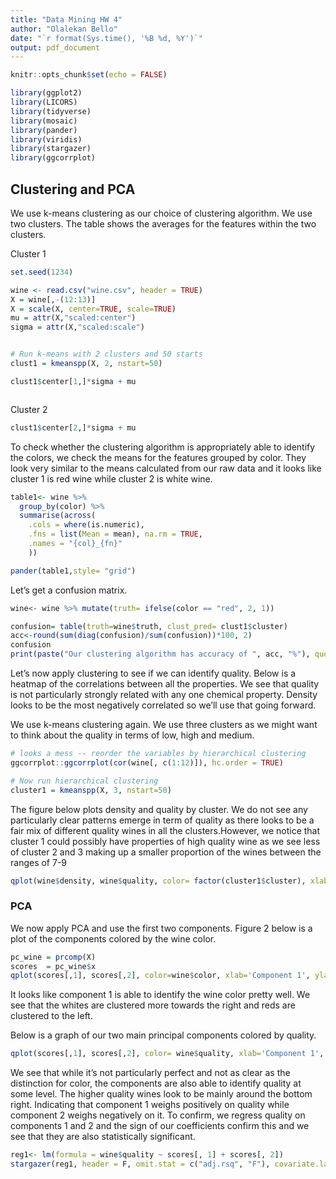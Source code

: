 ---
title: "Data Mining HW 4"
author: "Olalekan Bello"
date: "`r format(Sys.time(), '%B %d, %Y')`"
output: pdf_document
---

```{r setup, include=FALSE}
knitr::opts_chunk$set(echo = FALSE)

library(ggplot2)
library(LICORS)
library(tidyverse)
library(mosaic)
library(pander)
library(viridis)
library(stargazer)
library(ggcorrplot)

```


## Clustering and PCA

We use k-means clustering  as our choice of clustering algorithm. We use two clusters. The table shows the averages for the features within the two clusters.

Cluster 1
```{r}
set.seed(1234)

wine <- read.csv("wine.csv", header = TRUE)
X = wine[,-(12:13)]
X = scale(X, center=TRUE, scale=TRUE)
mu = attr(X,"scaled:center")
sigma = attr(X,"scaled:scale")


# Run k-means with 2 clusters and 50 starts
clust1 = kmeanspp(X, 2, nstart=50)

clust1$center[1,]*sigma + mu



```

Cluster 2 
```{r}
clust1$center[2,]*sigma + mu
```


To check whether the clustering algorithm is appropriately able to identify the colors, we check the means for the features grouped by color. They look very similar to the means calculated from our raw data and it looks like cluster 1 is red wine while cluster 2 is white wine. 


```{r}
table1<- wine %>%
  group_by(color) %>%
  summarise(across(
    .cols = where(is.numeric), 
    .fns = list(Mean = mean), na.rm = TRUE, 
    .names = "{col}_{fn}"
    ))

pander(table1,style= "grid")
```

Let's get a confusion matrix.

```{r}

wine<- wine %>% mutate(truth= ifelse(color == "red", 2, 1))

confusion= table(truth=wine$truth, clust_pred= clust1$cluster)
acc<-round(sum(diag(confusion)/sum(confusion))*100, 2)
confusion
print(paste("Our clustering algorithm has accuracy of ", acc, "%"), quote= F)
```

Let's now apply clustering to see if we can identify quality. Below is a heatmap of the correlations between all the properties. We see that quality is not particularly strongly related with any one chemical property. Density looks to be the most negatively correlated so we'll use that going forward.

We use k-means clustering again. We use three clusters as we might want to think about the quality in terms of low, high and medium. 

```{r}
# looks a mess -- reorder the variables by hierarchical clustering
ggcorrplot::ggcorrplot(cor(wine[, c(1:12)]), hc.order = TRUE)

# Now run hierarchical clustering
cluster1 = kmeanspp(X, 3, nstart=50)
```

The figure below plots density and quality by cluster. We do not see any particularly clear patterns emerge in term of quality as there looks to be a fair mix of different quality wines in all the clusters.However, we notice that cluster 1 could possibly have properties of high quality wine as we see less of cluster 2 and 3 making up a smaller proportion of the wines between the ranges of 7-9 

```{r}
qplot(wine$density, wine$quality, color= factor(cluster1$cluster), xlab = "Density", ylab= "Quality")+theme_bw()
```

\newpage 

### PCA

We now apply PCA and use the first two components. Figure 2 below is a plot of the components colored by the wine color.

```{r}

pc_wine = prcomp(X)
scores  = pc_wine$x
qplot(scores[,1], scores[,2], color=wine$color, xlab='Component 1', ylab='Component 2')+theme_bw()
```
It looks like component 1 is able to identify the wine color pretty well. We see that the whites are clustered more towards the right and reds are clustered to the left.

\newpage 
Below is a graph of our two main principal components colored by quality.

```{r, fig.width=11, fig.height=7}
qplot(scores[,1], scores[,2], color= wine$quality, xlab='Component 1', ylab='Component 2')+scale_color_viridis()+ theme_bw()
```

We see that while it's not particularly perfect and not as clear as the distinction for color, the components are also able to identify quality at some level. The higher quality wines look to be mainly around the bottom right. Indicating that component 1 weighs positively on quality while component 2 weighs negatively on it. To confirm, we regress quality on components 1 and 2 and the sign of our coefficients confirm this and we see that they are also statistically significant. 

```{r, results= 'asis'}
reg1<- lm(formula = wine$quality ~ scores[, 1] + scores[, 2])
stargazer(reg1, header = F, omit.stat = c("adj.rsq", "F"), covariate.labels = c("PC1", "PC2"))
```

